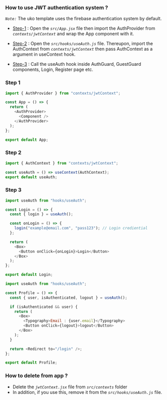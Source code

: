### How to use JWT authentication system ?

_`Note:`_ The uko template uses the firebase authentication system by default.

- [Step-1](#step-1) : Open the _`src/App.jsx`_ file then import the AuthProvider from _`contexts/jwtContext`_ and wrap the App component with it.

- [Step-2](#step-2) : Open the _`src/hooks/useAuth.js`_ file. Thereupon, import the AuthContext from _`contexts/jwtContext`_ then pass AuthContext as a argument in useContext hook.

- [Step-3](#step-3) : Call the useAuth hook inside AuthGuard, GuestGuard components, Login, Register page etc.

### Step 1

```js mark=1,5,7
import { AuthProvider } from "contexts/jwtContext";

const App = () => {
  return (
    <AuthProvider>
      <Component />
    </AuthProvider>
  );
};

export default App;
```

### Step 2

```js mark=1,3[34:44]
import { AuthContext } from "contexts/jwtContext";

const useAuth = () => useContext(AuthContext);
export default useAuth;
```

### Step 3

```js login.jsx
import useAuth from "hooks/useAuth";

const Login = () => {
  const { login } = useAuth();

  const onLogin = () => {
    login("example@email.com", "pass123"); // Login crediential
  };

  return (
    <Box>
      <Button onClick={onLogin}>Login</Button>
    </Box>
  );
};

export default Login;
```

```js profile.jsx
import useAuth from "hooks/useAuth";

const Profile = () => {
  const { user, isAuthenticated, logout } = useAuth();

  if (isAuthenticated && user) {
    return (
      <Box>
        <Typography>Email : {user.email}</Typography>
        <Button onClick={logout}>logout</Button>
      </Box>
    );
  }

  return <Redirect to="/login" />;
};

export default Profile;
```

### How to delete from app ?

- Delete the _`jwtContext.jsx`_ file from _`src/contexts`_ folder
- In addition, if you use this, remove it from the _`src/hooks/useAuth.js`_ file.
